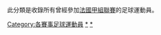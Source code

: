 此分類是收錄所有曾經參加[[法國甲組聯賽|法國甲組聯賽]]的足球運動員。

[[Category:各賽事足球運動員|Category:各賽事足球運動員]]
[[Category:效力法國球會的球員|*]]
[[Category:法国足球甲级联赛|*]]